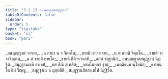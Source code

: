 ```yaml
---
title: "3.2.13 อนนุญฺญาตสมุฏฺฐาน"
tableOfContents: false
sidebar:
  order: 5
type: "tipitaka"
basket: "vi"
book: "pari"
---
```



<DynamicBreadcrumb />

<Division number="270" book="pari">

<Paragraph number="1147" type="verses" book="pari">
_อนนุญฺญาตํ วาจาย,_  
_น กายา น จ จิตฺตโต;_  
_ชายติ กายวาจาย,_  
_น ตํ ชายติ จิตฺตโต._  

</Paragraph>

<Paragraph number="1148" type="verses" book="pari">
_ชายติ วาจาจิตฺเตน,_  
_น ตํ ชายติ กายโต;_  
_ชายติ ตีหิ ทฺวาเรหิ,_  
_อกตํ จตุฐานิกํ._  


</Paragraph>
</Division>

<Paragraph number="1149" type="center" book="pari">
อนนุญฺญาตสมุฏฺฐานํ นิฏฺฐิตํ.


</Paragraph>

<Paragraph number="1150" type="verses" book="pari">
_สมุฏฺฐานญฺหิ สงฺเขปํ,_  
_ทส ตีณิ สุเทสิตํ;_  
_อสมฺโมหกรํ ฐานํ,_  
_เนตฺติธมฺมานุโลมิกํ;_  
_ธารยนฺโต อิมํ วิญฺญู,_  
_สมุฏฺฐาเน น มุยฺหตีติ._  


</Paragraph>

<Paragraph number="1151" type="center" book="pari">
สมุฏฺฐานสีสสงฺเขโป นิฏฺฐิโต.
</Paragraph>